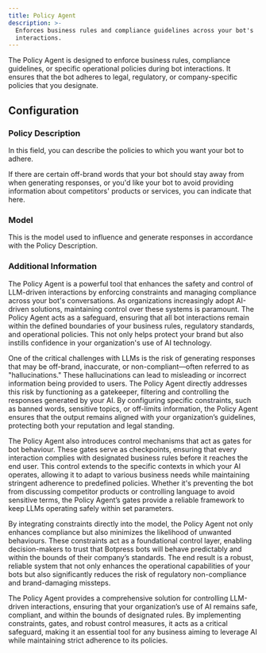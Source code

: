```yaml
---
title: Policy Agent
description: >-
  Enforces business rules and compliance guidelines across your bot's
  interactions.
---
```


The Policy Agent is designed to enforce business rules, compliance guidelines, or specific operational policies during bot interactions. It ensures that the bot adheres to legal, regulatory, or company-specific policies that you designate.

## Configuration

### Policy Description

In this field, you can describe the policies to which you want your bot to adhere.

If there are certain off-brand words that your bot should stay away from when generating responses, or you'd like your bot to avoid providing information about competitors' products or services, you can indicate that here.

### Model

This is the model used to influence and generate responses in accordance with the Policy Description.

### Additional Information

The Policy Agent is a powerful tool that enhances the safety and control of LLM-driven interactions by enforcing constraints and managing compliance across your bot's conversations. As organizations increasingly adopt AI-driven solutions, maintaining control over these systems is paramount. The Policy Agent acts as a safeguard, ensuring that all bot interactions remain within the defined boundaries of your business rules, regulatory standards, and operational policies. This not only helps protect your brand but also instills confidence in your organization's use of AI technology.

One of the critical challenges with LLMs  is the risk of generating responses that may be off-brand, inaccurate, or non-compliant—often referred to as "hallucinations." These hallucinations can lead to misleading or incorrect information being provided to users. The Policy Agent directly addresses this risk by functioning as a gatekeeper, filtering and controlling the responses generated by your AI. By configuring specific constraints, such as banned words, sensitive topics, or off-limits information, the Policy Agent ensures that the output remains aligned with your organization’s guidelines, protecting both your reputation and legal standing.

The Policy Agent also introduces control mechanisms that act as gates for bot behaviour. These gates serve as checkpoints, ensuring that every interaction complies with designated business rules before it reaches the end user. This control extends to the specific contexts in which your AI operates, allowing it to adapt to various business needs while maintaining stringent adherence to predefined policies. Whether it's preventing the bot from discussing competitor products or controlling language to avoid sensitive terms, the Policy Agent’s gates provide a reliable framework to keep LLMs operating safely within set parameters.

By integrating constraints directly into the model, the Policy Agent not only enhances compliance but also minimizes the likelihood of unwanted behaviours. These constraints act as a foundational control layer, enabling decision-makers to trust that Botpress bots will behave predictably and within the bounds of their company’s standards. The end result is a robust, reliable system that not only enhances the operational capabilities of your bots but also significantly reduces the risk of regulatory non-compliance and brand-damaging missteps.

The Policy Agent provides a comprehensive solution for controlling LLM-driven interactions, ensuring that your organization’s use of AI remains safe, compliant, and within the bounds of designated rules. By implementing constraints, gates, and robust control measures, it acts as a critical safeguard, making it an essential tool for any business aiming to leverage AI while maintaining strict adherence to its policies.
